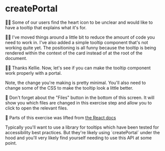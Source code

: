 # createPortal

👨‍💼 Some of our users find the heart icon to be unclear and would like to have a
tooltip that explains what it's for.

🧝‍♂️ I've moved things around a little bit to reduce the amount of code you need
to work in. I've also added a simple tooltip component that's not working quite
yet. The positioning is all funny because the tooltip is being rendered within
the context of the card instead of at the root of the document.

👨‍💼 Thanks Kellie. Now, let's see if you can make the tooltip component work
properly with a portal.

Note, the change you're making is pretty minimal. You'll also need to change
some of the CSS to make the tooltip look a little better.

🦉 Don't forget about the "Files" button in the bottom of this screen. It will
show you which files are changed in this exercise step and allow you to click
to open the relevant files.

📜 Parts of this exercise was lifted from [the React docs](https://react.dev/reference/react/useLayoutEffect#measuring-layout-before-the-browser-repaints-the-screen)

<callout-info>
	Typically you'll want to use a library for tooltips which have been tested for
	accessibility best practices. But they're likely using `createPortal` under
	the hood and you'll very likely find yourself needing to use this API at some
	point.
</callout-info>
